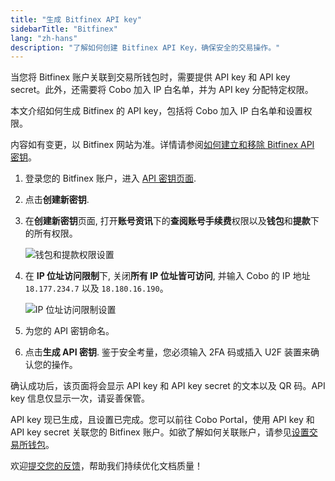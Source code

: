 ```yaml
---
title: "生成 Bitfinex API key"
sidebarTitle: "Bitfinex"
lang: "zh-hans"
description: "了解如何创建 Bitfinex API Key，确保安全的交易操作。"
---
```


当您将 Bitfinex 账户关联到交易所钱包时，需要提供 API key 和 API key secret。此外，还需要将 Cobo 加入 IP 白名单，并为 API key 分配特定权限。

本文介绍如何生成 Bitfinex 的 API key，包括将 Cobo 加入 IP 白名单和设置权限。

<Note>内容如有变更，以 Bitfinex 网站为准。详情请参阅<a href="https://support.bitfinex.com/hc/zh-cn/articles/115003363429-%E5%A6%82%E4%BD%95%E5%BB%BA%E7%AB%8B%E5%92%8C%E7%A7%BB%E9%99%A4Bitfinex-API%E5%AF%86%E9%92%A5">如何建立和移除 Bitfinex API 密钥</a>。</Note>

1. 登录您的 Bitfinex 账户，进入 [API 密钥页面](https://setting.bitfinex.com/api).
2. 点击**创建新密钥**.
3. 在**创建新密钥**页面, 打开**账号资讯**下的**查阅账号手续费**权限以及**钱包**和**提款**下的所有权限。

    <img src="/cn/images/exchange-wallet/bitfinex_1.png" className="screenshot_full_screen" alt="钱包和提款权限设置" />

4. 在 **IP 位址访问限制**下, 关闭**所有 IP 位址皆可访问**, 并输入 Cobo 的 IP 地址 `18.177.234.7` 以及 `18.180.16.190`。

    <img src="/cn/images/exchange-wallet/bitfinex_2.png" className="screenshot_full_screen" alt="IP 位址访问限制设置" />

5. 为您的 API 密钥命名。
6. 点击**生成 API 密钥**.
    <Note>鉴于安全考量，您必须输入 2FA 码或插入 U2F 装置来确认您的操作。</Note>

确认成功后，该页面将会显示 API key 和 API key secret 的文本以及 QR 码。API key 信息仅显示一次，请妥善保管。

API key 现已生成，且设置已完成。您可以前往 Cobo Portal，使用 API key 和 API key secret 关联您的 Bitfinex 账户。如欲了解如何关联账户，请参见[设置交易所钱包](/cn/portal/exchange-wallets/set-up)。 



<Tip>欢迎[提交您的反馈](https://forms.zohopublic.com/cobo/form/DocumentFeedbackForm/formperma/QvLOhxJv1_JMsJ-1dleZ8Itb_7rzN-LtgvsDdxosoVI?referrername=manuals)，帮助我们持续优化文档质量！</Tip>